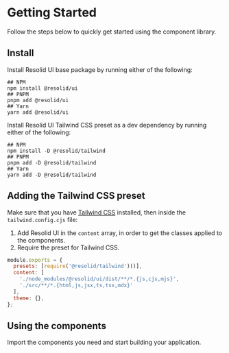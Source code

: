 # Getting Started

Follow the steps below to quickly get started using the component library.

## Install

Install Resolid UI base package by running either of the following:

```shell
## NPM
npm install @resolid/ui
## PNPM
pnpm add @resolid/ui
## Yarn
yarn add @resolid/ui
```

Install Resolid UI Tailwind CSS preset as a dev dependency by running either of the following:

```shell
## NPM
npm install -D @resolid/tailwind
## PNPM
pnpm add -D @resolid/tailwind
## Yarn
yarn add -D @resolid/tailwind
```

## Adding the Tailwind CSS preset

Make sure that you have [Tailwind CSS](https://tailwindcss.com/docs/guides/solidjs) installed, then inside the `tailwind.config.cjs` file:

1. Add Resolid UI in the `content` array, in order to get the classes applied to the components.
2. Require the preset for Tailwind CSS.

```javascript
module.exports = {
  presets: [require('@resolid/tailwind')()],
  content: [
    './node_modules/@resolid/ui/dist/**/*.{js,cjs,mjs}',
    './src/**/*.{html,js,jsx,ts,tsx,mdx}'
  ],
  theme: {},
};
```

## Using the components

Import the components you need and start building your application.
